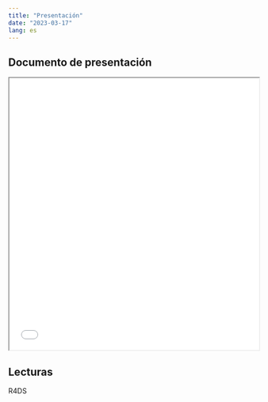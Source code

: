 ---
title: "Presentación"
date: "2023-03-17"
lang: es
---

## Documento de presentación
 
<iframe src=/slides/01-presentacion/01-presentacion.html height="550" width=100% allowfullscreen="true">
</iframe> 


## Lecturas

R4DS
